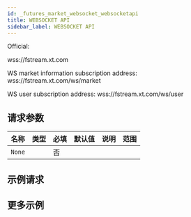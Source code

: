 ```yaml
---
id: _futures_market_websocket_websocketapi
title: WEBSOCKET API
sidebar_label: WEBSOCKET API
---
```


Official:

wss://fstream.xt.com

WS market information subscription address: wss://fstream.xt.com/ws/market

WS user subscription address: wss://fstream.xt.com/ws/user

## 请求参数

| 名称   | 类型 | 必填 | 默认值 | 说明 | 范围 |
| ------ | ---- | ---- | ------ | ---- | ---- |
| `None` |      | 否   |        |      |      |

## 示例请求

## 更多示例

